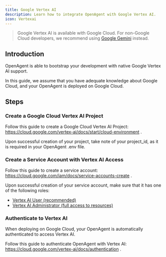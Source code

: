 ```yaml
---
title: Google Vertex AI
description: Learn how to integrate OpenAgent with Google Vertex AI.
icon: Vertexai
---
```


> Google Vertex AI is available with Google Cloud. For non-Google Cloud developers, we recommend using [Google Gemini](/guide/ai/openagent/integrations/gemini) instead.

## Introduction

OpenAgent is able to bootstrap your development with native Google Vertex AI support.

In this guide, we assume that you have adequate knowledge about Google Cloud, and your OpenAgent is deployed on Google Cloud.

## Steps

### Create a Google Cloud Vertex AI Project

Follow this guide to create a Google Cloud Vertex AI Project: https://cloud.google.com/vertex-ai/docs/start/cloud-environment .

Upon successful creation of your project, take note of your project_id, as it is required in your OpenAgent .env file.

### Create a Service Account with Vertex AI Access

Follow this guide to create a service account: https://cloud.google.com/iam/docs/service-accounts-create .

Upon successful creation of your service account, make sure that it has one of the following roles:

- [Vertex AI User (recommended)](https://cloud.google.com/vertex-ai/docs/general/access-control#aiplatform.user)
- [Vertex AI Administrator (full access to resources)](https://cloud.google.com/vertex-ai/docs/general/access-control#aiplatform.admin)

### Authenticate to Vertex AI

When deploying on Google Cloud, your OpenAgent is automatically authenticated to access Vertex AI.

Follow this guide to authenticate OpenAgent with Vertex AI: https://cloud.google.com/vertex-ai/docs/authentication .

